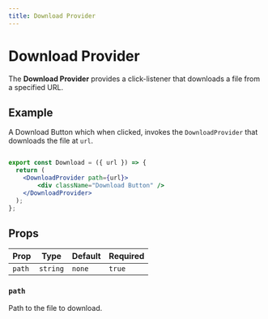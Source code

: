 ```yaml
---
title: Download Provider
---
```



# Download Provider

The **Download Provider** provides a click-listener that downloads a file from a specified URL.

<Download 
    url="/sample.zip" 
    Icon={zipIcon} 
    text="Your Custom Message" 
/>

## Example

A Download Button which when clicked, invokes the `DownloadProvider` that downloads the file at `url`.

```jsx

export const Download = ({ url }) => {
  return (
    <DownloadProvider path={url}>
        <div className="Download Button" />
    </DownloadProvider>
  );
};

```

## Props

| Prop | Type | Default | Required |
|------|------|---------|----------|
| `path` | `string` | `none` | `true` |

### `path`

Path to the file to download.
